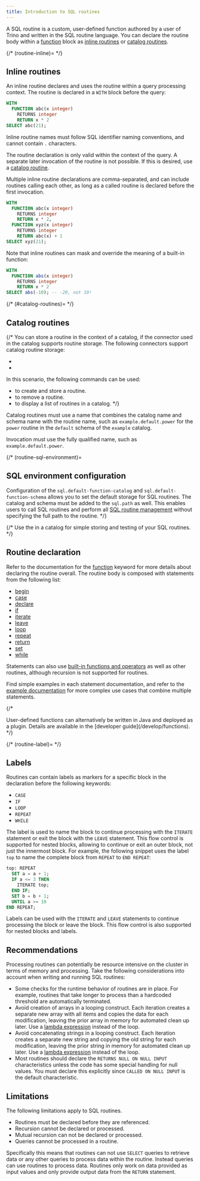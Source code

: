 ```yaml
---
title: Introduction to SQL routines
---
```


A SQL routine is a custom, user-defined function authored by a user of Trino and
written in the SQL routine language. You can declare the routine body within a
[function](/sql/routines/function.mdx) block as [inline routines](#inline-routines) or [catalog
routines](#catalog-routines).

{/* (routine-inline)= */}
## Inline routines

An inline routine declares and uses the routine within a query processing
context. The routine is declared in a `WITH` block before the query:

```sql
WITH
  FUNCTION abc(x integer)
    RETURNS integer
    RETURN x * 2
SELECT abc(21);
```

Inline routine names must follow SQL identifier naming conventions, and cannot
contain `.` characters.

The routine declaration is only valid within the context of the query. A
separate later invocation of the routine is not possible. If this is desired,
use a [catalog routine](#catalog-routines).

Multiple inline routine declarations are comma-separated, and can include
routines calling each other, as long as a called routine is declared before
the first invocation.

```sql
WITH
  FUNCTION abc(x integer)
    RETURNS integer
    RETURN x * 2,
  FUNCTION xyz(x integer)
    RETURNS integer
    RETURN abc(x) + 1
SELECT xyz(21);
```

Note that inline routines can mask and override the meaning of a built-in function:

```sql
WITH
  FUNCTION abs(x integer)
    RETURNS integer
    RETURN x * 2
SELECT abs(-10); -- -20, not 10!
```

{/* (#catalog-routines)= */}
## Catalog routines

{/* You can store a routine in the context of a catalog, if the connector used in
the catalog supports routine storage. The following connectors support catalog
routine storage:

* [](/connector/hive)
* [](/connector/memory)

In this scenario, the following commands can be used:

* [](/sql/create-function) to create and store a routine.
* [](/sql/drop-function) to remove a routine.
* [](/sql/show-functions) to display a list of routines in a catalog. */}

Catalog routines must use a name that combines the catalog name and schema name
with the routine name, such as `example.default.power` for the `power` routine
in the `default` schema of the `example` catalog.

Invocation must use the fully qualified name, such as `example.default.power`.

{/* (routine-sql-environment)=
## SQL environment configuration

Configuration of the `sql.default-function-catalog` and
`sql.default-function-schema` [](/admin/properties-sql-environment) allows you
to set the default storage for SQL routines. The catalog and schema must be
added to the `sql.path` as well. This enables users to call SQL routines and
perform all [SQL routine management](sql-routine-management) without specifying
the full path to the routine. */}

{/* <Note>
Use the [](/connector/memory) in a catalog for simple storing and
testing of your SQL routines.
</Note> */}

## Routine declaration

Refer to the documentation for the [function](/sql/routines/function.mdx) keyword for more
details about declaring the routine overall. The routine body is composed with
statements from the following list:

* [begin](/sql/routines/begin.mdx)
* [case](/sql/routines/case.mdx)
* [declare](/sql/routines/declare.mdx)
* [if](/sql/routines/if.mdx)
* [iterate](/sql/routines/iterate.mdx)
* [leave](/sql/routines/leave.mdx)
* [loop](/sql/routines/loop.mdx)
* [repeat](/sql/routines/repeat.mdx)
* [return](/sql/routines/return.mdx)
* [set](/sql/routines/set.mdx)
* [while](/sql/routines/while.mdx)

Statements can also use [built-in functions and operators](/sql/functions/list.mdx) as well
as other routines, although recursion is not supported for routines.

Find simple examples in each statement documentation, and refer to the [example
documentation](/sql/routines/examples.mdx) for more complex use cases that combine
multiple statements.

{/* 

<Note>
User-defined functions can alternatively be written in Java and deployed as a
plugin. Details are available in the [developer guide](/develop/functions).
</Note> */}

{/* (routine-label)= */}
## Labels

Routines can contain labels as markers for a specific block in the declaration
before the following keywords:

* `CASE`
* `IF`
* `LOOP`
* `REPEAT`
* `WHILE`

The label is used to name the block to continue processing with the `ITERATE`
statement or exit the block with the `LEAVE` statement. This flow control is
supported for nested blocks, allowing to continue or exit an outer block, not
just the innermost block. For example, the following snippet uses the label
`top` to name the complete block from `REPEAT` to `END REPEAT`:

```sql
top: REPEAT
  SET a = a + 1;
  IF a <= 3 THEN
    ITERATE top;
  END IF;
  SET b = b + 1;
  UNTIL a >= 10
END REPEAT;
```

Labels can be used with the `ITERATE` and `LEAVE` statements to continue
processing the block or leave the block. This flow control is also supported for
nested blocks and labels.

## Recommendations

Processing routines can potentially be resource intensive on the cluster in
terms of memory and processing. Take the following considerations into account
when writing and running SQL routines:

* Some checks for the runtime behavior of routines are in place. For example,
  routines that take longer to process than a hardcoded threshold are
  automatically terminated.
* Avoid creation of arrays in a looping construct. Each iteration creates a
  separate new array with all items and copies the data for each modification,
  leaving the prior array in memory for automated clean up later. Use a [lambda
  expression](/sql/functions/lambda.mdx) instead of the loop.
* Avoid concatenating strings in a looping construct. Each iteration creates a
  separate new string and copying the old string for each modification, leaving
  the prior string in memory for automated clean up later. Use a [lambda
  expression](/sql/functions/lambda.mdx) instead of the loop.
* Most routines should declare the `RETURNS NULL ON NULL INPUT` characteristics
  unless the code has some special handling for null values. You must declare
  this explicitly since `CALLED ON NULL INPUT` is the default characteristic.

## Limitations

The following limitations apply to SQL routines.

* Routines must be declared before they are referenced.
* Recursion cannot be declared or processed.
* Mutual recursion can not be declared or processed.
* Queries cannot be processed in a routine.

Specifically this means that routines can not use `SELECT` queries to retrieve
data or any other queries to process data within the routine. Instead queries
can use routines to process data. Routines only work on data provided as input
values and only provide output data from the `RETURN` statement.
